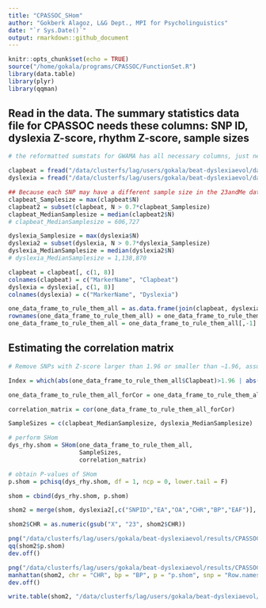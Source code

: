 ```yaml
---
title: "CPASSOC_SHom"
author: "Gokberk Alagoz, L&G Dept., MPI for Psycholinguistics"
date: "`r Sys.Date()`"
output: rmarkdown::github_document
---
```


```r
knitr::opts_chunk$set(echo = TRUE)
source("/home/gokala/programs/CPASSOC/FunctionSet.R")
library(data.table)
library(plyr)
library(qqman)
```

## Read in the data. The summary statistics data file for CPASSOC needs these columns: SNP ID, dyslexia Z-score, rhythm Z-score, sample sizes

```r

# the reformatted sumstats for GWAMA has all necessary columns, just need a bit of data wrangling

clapbeat = fread("/data/clusterfs/lag/users/gokala/beat-dyslexiaevol/data/rhythym_reformatted_forNweighted5.txt")
dyslexia = fread("/data/clusterfs/lag/users/gokala/beat-dyslexiaevol/data/dyslexia_reformatted_forNweighted3.txt")

## Because each SNP may have a different sample size in the 23andMe data, we used the median sample size across SNPs for each trait
clapbeat_Samplesize = max(clapbeat$N)
clapbeat2 = subset(clapbeat, N > 0.7*clapbeat_Samplesize)
clapbeat_MedianSamplesize = median(clapbeat2$N)
# clapbeat_MedianSamplesize = 606,727

dyslexia_Samplesize = max(dyslexia$N)
dyslexia2 = subset(dyslexia, N > 0.7*dyslexia_Samplesize)
dyslexia_MedianSamplesize = median(dyslexia2$N)
# dyslexia_MedianSamplesize = 1,138,870

clapbeat = clapbeat[, c(1, 8)]
colnames(clapbeat) = c("MarkerName", "Clapbeat")
dyslexia = dyslexia[, c(1, 8)]
colnames(dyslexia) = c("MarkerName", "Dyslexia")

one_data_frame_to_rule_them_all = as.data.frame(join(clapbeat, dyslexia, type = "inner"))
rownames(one_data_frame_to_rule_them_all) = one_data_frame_to_rule_them_all$MarkerName
one_data_frame_to_rule_them_all = one_data_frame_to_rule_them_all[,-1]

```

## Estimating the correlation matrix 

```r

# Remove SNPs with Z-score larger than 1.96 or smaller than −1.96, assuming the summary statistics

Index = which(abs(one_data_frame_to_rule_them_all$Clapbeat)>1.96 | abs(one_data_frame_to_rule_them_all$Dyslexia)>1.96)

one_data_frame_to_rule_them_all_forCor = one_data_frame_to_rule_them_all[-Index,]

correlation_matrix = cor(one_data_frame_to_rule_them_all_forCor)

SampleSizes = c(clapbeat_MedianSamplesize, dyslexia_MedianSamplesize)

```

```r

# perform SHom
dys_rhy.shom = SHom(one_data_frame_to_rule_them_all, 
                    SampleSizes, 
                    correlation_matrix)

# obtain P-values of SHom
p.shom = pchisq(dys_rhy.shom, df = 1, ncp = 0, lower.tail = F)

```

```r

shom = cbind(dys_rhy.shom, p.shom)

shom2 = merge(shom, dyslexia2[,c("SNPID","EA","OA","CHR","BP","EAF")], by.x="row.names", by.y="SNPID")

shom2$CHR = as.numeric(gsub("X", "23", shom2$CHR))

png("/data/clusterfs/lag/users/gokala/beat-dyslexiaevol/results/CPASSOC/SHom_Dys_flippedZRhy_results_QQplot.png", type="cairo")
qq(shom2$p.shom)
dev.off()

png("/data/clusterfs/lag/users/gokala/beat-dyslexiaevol/results/CPASSOC/SHom_Dys_flippedZRhy_results_Manhattanplot.png", type="cairo", width=2000, height=500)
manhattan(shom2, chr = "CHR", bp = "BP", p = "p.shom", snp = "Row.names", col = c("dodgerblue3", "grey80"), chrlabs = NULL, suggestiveline = -log10(5e-08), genomewideline = -log10(5e-08), highlight = NULL, logp = TRUE, annotatePval = NULL, annotateTop = NULL)
dev.off()

write.table(shom2, "/data/clusterfs/lag/users/gokala/beat-dyslexiaevol/results/CPASSOC/SHom_Dys_flippedZRhy_results.txt", col.names=TRUE, row.names=FALSE, quote = FALSE, sep="\t")

```

